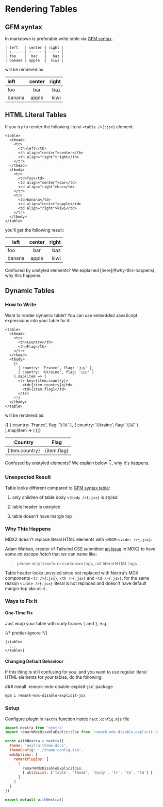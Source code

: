 
# Rendering Tables

## GFM syntax

In markdown is preferable write table via
[GFM syntax](https://github.github.com/gfm/#tables-extension-).

```mdx filename="MDX"
| left   | center | right |
| :----- | :----: | ----: |
| foo    |  bar   |   baz |
| banana | apple  |  kiwi |
```

will be rendered as:

| left   | center | right |
| :----- | :----: | ----: |
| foo    |  bar   |   baz |
| banana | apple  |  kiwi |

## HTML Literal Tables

If you try to render the following literal `<table />{:jsx}` element:

```mdx filename="MDX"
<table>
  <thead>
    <tr>
      <th>left</th>
      <th align="center">center</th>
      <th align="right">right</th>
    </tr>
  </thead>
  <tbody>
    <tr>
      <td>foo</td>
      <td align="center">bar</td>
      <td align="right">baz</td>
    </tr>
    <tr>
      <td>banana</td>
      <td align="center">apple</td>
      <td align="right">kiwi</td>
    </tr>
  </tbody>
</table>
```

you'll get the following result:

<table>
  <thead>
    <tr>
      <th>left</th>
      <th align="center">center</th>
      <th align="right">right</th>
    </tr>
  </thead>
  <tbody>
    <tr>
      <td>foo</td>
      <td align="center">bar</td>
      <td align="right">baz</td>
    </tr>
    <tr>
      <td>banana</td>
      <td align="center">apple</td>
      <td align="right">kiwi</td>
    </tr>
  </tbody>
</table>

<Callout type="warning">
  Confused by unstyled elements? We explained [here](#why-this-happens), why
  this happens.
</Callout>

## Dynamic Tables

### How to Write

Want to render dynamic table? You can use embedded JavaScript expressions into
your table for it:

```mdx filename="MDX"
<table>
  <thead>
    <tr>
      <th>Country</th>
      <th>Flag</th>
    </tr>
  </thead>
  <tbody>
    {[
      { country: 'France', flag: '🇫🇷' },
      { country: 'Ukraine', flag: '🇺🇦' }
    ].map(item => (
      <tr key={item.country}>
        <td>{item.country}</td>
        <td>{item.flag}</td>
      </tr>
    ))}
  </tbody>
</table>
```

will be rendered as:

<table>
  <thead>
    <tr>
      <th>Country</th>
      <th>Flag</th>
    </tr>
  </thead>
  <tbody>
    {[
      { country: 'France', flag: '🇫🇷' },
      { country: 'Ukraine', flag: '🇺🇦' }
    ].map(item => (
      <tr key={item.country}>
        <td>{item.country}</td>
        <td>{item.flag}</td>
      </tr>
    ))}
  </tbody>
</table>

<Callout type="warning">
  Confused by unstyled elements? We explain below 👇, why it's happens.
</Callout>

### Unexpected Result

Table looks different compared to [GFM syntax table](#gfm-syntax):

1. only children of table body `<tbody />{:jsx}` is styled

2. table header is unstyled

3. table doesn't have margin top

### Why This Happens

MDX2 doesn't replace literal HTML elements with `<MDXProvider />{:jsx}`.

Adam Wathan, creator of Tailwind CSS submitted
[an issue](https://github.com/mdx-js/mdx/issues/821) in MDX2 to have some _an
escape hatch_ that we can name like:

> please only transform markdown tags, not literal HTML tags

Table header looks unstyled since not replaced with Nextra's MDX components
`<tr />{:jsx}`, `<th />{:jsx}` and `<td />{:jsx}`, for the same reason
`<table />{:jsx}` literal is not replaced and doesn't have default margin-top
aka `mt-6`.

### Ways to Fix It

#### One-Time Fix

Just wrap your table with curly braces `{` and `}`, e.g.

{/* prettier-ignore */}
```mdx filename="MDX"
{<table>
  ...
</table>}
```

#### Changing Default Behaviour

If this thing is still confusing for you, and you want to use regular literal
HTML elements for your tables, do the following:

<Steps>
### Install `remark-mdx-disable-explicit-jsx` package

```sh npm2yarn
npm i remark-mdx-disable-explicit-jsx
```

### Setup

Configure plugin in `nextra` function inside `next.config.mjs` file

```js filename="next.config.mjs" {2,8-13}
import nextra from 'nextra'
import remarkMdxDisableExplicitJsx from 'remark-mdx-disable-explicit-jsx'

const withNextra = nextra({
  theme: 'nextra-theme-docs',
  themeConfig: './theme.config.tsx',
  mdxOptions: {
    remarkPlugins: [
      [
        remarkMdxDisableExplicitJsx,
        { whiteList: ['table', 'thead', 'tbody', 'tr', 'th', 'td'] }
      ]
    ]
  }
})

export default withNextra()
```

</Steps>
